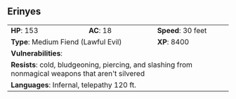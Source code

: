 ## Erinyes {#monster-erinyes}

```{=html}
<table class="table table-striped">
    <tbody>
        <tr>                    
            <td><b>HP</b>: 153</td>
            <td><b>AC</b>: 18</td>
            <td><b>Speed</b>: 30 feet</td>
        </tr>
        <tr>
            <td colspan="2"><b>Type</b>: Medium Fiend (Lawful Evil)</td>
            <td><b>XP</b>: 8400</td>
        </tr>
        <tr>
            <td colspan="3"><b>Vulnerabilities</b>: </td>
        </tr>
        <tr>
            <td colspan="3"><b>Resists</b>: cold, bludgeoning, piercing, and slashing from nonmagical weapons that aren't silvered</td>
        </tr>
        <tr>
            <td colspan="3"><b>Languages</b>: Infernal, telepathy 120 ft.</td>
        </tr>
    </tbody>
</table>
```